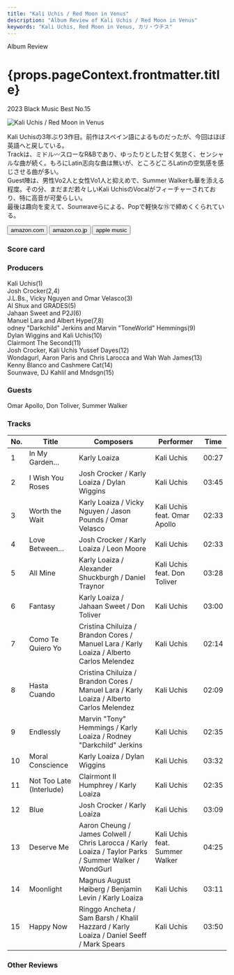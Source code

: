 ```yaml
---
title: "Kali Uchis / Red Moon in Venus"
description: "Album Review of Kali Uchis / Red Moon in Venus"
keywords: "Kali Uchis, Red Moon in Venus, カリ・ウチス"
---
```






<p className="largeP">Album Review</p>
<h1 className="h1--no--margin">{props.pageContext.frontmatter.title}</h1>
<p className="largeP">
  <Link to="/best50/2023/">2023 Black Music Best No.15</Link>
</p>

<Row  className="image-card-group">
	<Column colMd={3} colLg={4} noGutterMdLeft="">
       <ImageCard>

![Kali Uchis / Red Moon in Venus](../../images/cd/kaliuchis2L.jpg)

</ImageCard>
	</Column>
	<Column colMd={4} colLg={8} noGutterMdLeft="">
		<p>
			Kali Uchisの3年ぶり3作目。前作はスペイン語によるものだったが、今回はほぼ英語へと戻している。
			<br/>Trackは、ミドル〰スローなR&Bであり、ゆったりとした甘く気怠く、センシャルな曲が続く。もろにLatin志向な曲は無いが、ところどころLatinの空気感を感じさせる曲が多い。
			<br/>Guest陣は、男性Vo2人と女性Vo1人と抑えめで、Summer Walkerも華を添える程度。その分、まだまだ若々しいKali UchisのVocalがフィーチャーされており、特に高音が可愛らしい。
			<br/>最後は趣向を変えて、Sounwaveらによる、Popで軽快な⑮で締めくくられている。
		</p>
		<div>
		  <Button className="button-right-mergin"  href="https://amzn.to/3PyiTKz" renderIcon={ArrowUpRight} size='sm' kind='primary'>
  	    amazon.com
  	  </Button>
  	  <Button className="button-right-mergin"  href="https://amzn.to/3RaC4v7" renderIcon={ArrowUpRight} size='sm' kind='secondary'>
  	    amazon.co.jp
  	  </Button>
			<Button className="button-right-mergin"  href="https://apple.co/44Oa4jU" renderIcon={ArrowUpRight} size='sm' kind='tertiary'>
  	    apple music
  	  </Button>
			<AdvJS2/>
		</div>
	</Column>
</Row>
<Row >
	<Column colMd={4} colLg={4} noGutterMdLeft="">
		<div>
		  <h3>Score card</h3>
			<SliderJS1 value="5" />
		  <SliderJS2 value="1" />
			<SliderJS3 value="1" />
		  <SliderJS4 value="9" />
		</div>
	</Column>
	<Column colMd={8} colLg={8} noGutterMdLeft="">
		<div>
			<h3>Producers</h3>
			<p>
				Kali Uchis(1)
				<br/>Josh Crocker(2,4)
				<br/>J.L.Bs., Vicky Nguyen and Omar Velasco(3)
				<br/>Al Shux and GRADES(5)
				<br/>Jahaan Sweet and P2J(6)
				<br/>Manuel Lara and Albert Hype(7,8)
				<br/>odney "Darkchild" Jerkins and Marvin "ToneWorld" Hemmings(9)
				<br/>Dylan Wiggins and Kali Uchis(10)
				<br/>Clairmont The Second(11)
				<br/>Josh Crocker, Kali Uchis Yussef Dayes(12)
				<br/>Wondagurl, Aaron Paris and Chris Larocca and Wah Wah James(13)
				<br/>Kenny Blanco and Cashmere Cat(14)
				<br/>Sounwave, DJ Kahlil and Mndsgn(15)
			</p>
			<h3>Guests</h3>
			<p>
				Omar Apollo, Don Toliver, Summer Walker
			</p>
		</div>
	</Column>
</Row>

<h3>Tracks</h3>

| No. | Title                    | Composers                                                                                             | Performer                      | Time  |
| --- | ------------------------ | ----------------------------------------------------------------------------------------------------- | ------------------------------ | ----- |
| 1   | In My Garden…            | Karly Loaiza                                                                                          | Kali Uchis                     | 00:27 |
| 2   | I Wish You Roses         | Josh Crocker / Karly Loaiza / Dylan Wiggins                                                           | Kali Uchis                     | 03:45 |
| 3   | Worth the Wait           | Karly Loaiza / Vicky Nguyen / Jason Pounds / Omar Velasco                                             | Kali Uchis feat. Omar Apollo   | 02:33 |
| 4   | Love Between…            | Josh Crocker / Karly Loaiza / Leon Moore                                                              | Kali Uchis                     | 02:33 |
| 5   | All Mine                 | Karly Loaiza / Alexander Shuckburgh / Daniel Traynor                                                  | Kali Uchis feat. Don Toliver   | 03:28 |
| 6   | Fantasy                  | Karly Loaiza / Jahaan Sweet / Don Toliver                                                             | Kali Uchis                     | 03:00 |
| 7   | Como Te Quiero Yo        | Cristina Chiluiza / Brandon Cores / Manuel Lara / Karly Loaiza / Alberto Carlos Melendez              | Kali Uchis                     | 02:14 |
| 8   | Hasta Cuando             | Cristina Chiluiza / Brandon Cores / Manuel Lara / Karly Loaiza / Alberto Carlos Melendez              | Kali Uchis                     | 02:09 |
| 9   | Endlessly                | Marvin "Tony" Hemmings / Karly Loaiza / Rodney "Darkchild" Jerkins                                    | Kali Uchis                     | 02:35 |
| 10  | Moral Conscience         | Karly Loaiza / Dylan Wiggins                                                                          | Kali Uchis                     | 03:32 |
| 11  | Not Too Late (Interlude) | Clairmont II Humphrey / Karly Loaiza                                                                  | Kali Uchis                     | 02:35 |
| 12  | Blue                     | Josh Crocker / Karly Loaiza                                                                           | Kali Uchis                     | 03:09 |
| 13  | Deserve Me               | Aaron Cheung / James Colwell / Chris Larocca / Karly Loaiza / Taylor Parks / Summer Walker / WondGurl | Kali Uchis feat. Summer Walker | 04:25 |
| 14  | Moonlight                | Magnus August Høiberg / Benjamin Levin / Karly Loaiza                                                 | Kali Uchis                     | 03:11 |
| 15  | Happy Now                | Ringgo Ancheta / Sam Barsh / Khalil Hazzard / Karly Loaiza / Daniel Seeff / Mark Spears               | Kali Uchis                     | 03:50 |

<h3>Other Reviews</h3>

<Row>
  <Column colMd={3} colLg={3} noGutterMdLeft>
    <Review1 />
  </Column>
</Row>

<AdvJS3 />
